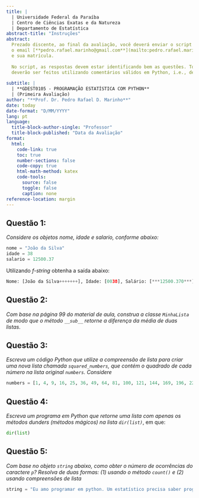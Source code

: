 ```yaml
---
title: |
  | Universidade Federal da Paraíba
  | Centro de Ciências Exatas e da Natureza
  | Departamento de Estatística
abstract-title: "Instruções"
abstract: 
  Prezado discente, ao final da avaliação, você deverá enviar o script Python para o
  o email [**pedro.rafael.marinho@gmail.com**](mailto:pedro.rafael.mariho@gmail.com). No título do email deverá constar o seu nome
  e sua matrícula. 
  
  No script, as respostas devem estar identificando bem as questões. Todos os comentários
  deverão ser feitos utilizando comentários válidos em Python, i.e., deverão utilizar `#`. 
  
subtitle: |
  | **GDEST0105 - PROGRAMAÇÃO ESTATÍSTICA COM PYTHON**
  | (Primeira Avaliação)
author: "**Prof. Dr. Pedro Rafael D. Marinho**"
date: today
date-format: "D/MM/YYYY"
lang: pt
language: 
  title-block-author-single: "Professor"
  title-block-published: "Data da Avaliação"
format:
  html:
    code-link: true
    toc: true
    number-sections: false
    code-copy: true
    html-math-method: katex
    code-tools:
      source: false
      toggle: false
      caption: none
reference-location: margin
---
```


<!-- ::: callout-note -->

<!-- # Algumas observações importantes -->

<!-- \ -->

<!-- As soluções que fiz usam unica e exclusivamente conceitos de estruturas de dados de R e funções que encontram-se nos slides. Por motivos óbvios, isso em nada impede que você escolha em utilizar outros conceitos que foram ministrados em sala de aula.\ -->

<!-- \ -->

<!-- Além disso, as soluções que fiz não são as melhores soluções. Existe formas mais elegantes de resolver os problemas. Porém, a ideia aqui é utilizar os conceitos congruentes aos assuntos da primeira avaliação. -->

<!-- 1.  O operador `|>` (operador de pipe) que utilizo nas soluções não são condições necessárias para resolver as questões de prova. Onde tiver `obj |> funcao()` você poderá substituir por `funcao(obj)`; -->

<!-- 2.  A biblioteca `dplyr` que é carregada, por exemplo, na questão 5, onde sugiro que seja feito `library(dplyr)` não era objeto de estudo, i.e., você para resolver as questões não precisava conhecer **NADA** da `dplyr`. O uso dela, aqui, se deve unica e exclusivamente para carregar o conjunto de dados `starwars`. Porém, soluções que utilizaram o `dplyr` são aceitas, haja vista que falei sobre esse pacote em sala de aula; -->

<!-- 3.  Sugiro fortemente que estudem as soluções. -->

<!-- ::: -->

## Questão 1:

*Considere os objetos nome, idade e salario, conforme abaixo:*

``` python
nome = "João da Silva"
idade = 38
salario = 12500.37
```

Utilizando *f-string* obtenha a saída abaixo:

``` python
Nome: [João da Silva+++++++], Idade: [0038], Salário: [***12500.370***]
```

## Questão 2:

*Com base na página 99 do material de aula, construa a classe `MinhaLista` de modo que o método `__sub__` retorne a diferença da média de duas listas*.

## Questão 3:

*Escreva um código Python que utilize a compreensão de lista para criar uma nova lista chamada `squared_numbers`, que contém o quadrado de cada número na lista original `numbers`. Considere*

``` python
numbers = [1, 4, 9, 16, 25, 36, 49, 64, 81, 100, 121, 144, 169, 196, 225, 256, 289, 324, 361, 400]
```

## Questão 4:

*Escreva um programa em Python que retorne uma lista com apenas os métodos dunders (métodos mágicos) na lista `dir(list)`*, em que:

```python
dir(list)
```

## Questão 5:

*Com base no objeto `string` abaixo, como obter o número de ocorrências do caractere `p`? Resolva de duas formas: (1) usando o método `count()` e (2) usando compreensões de lista*

``` python
string = "Eu amo programar em python. Um estatístico precisa saber programar!"
```
